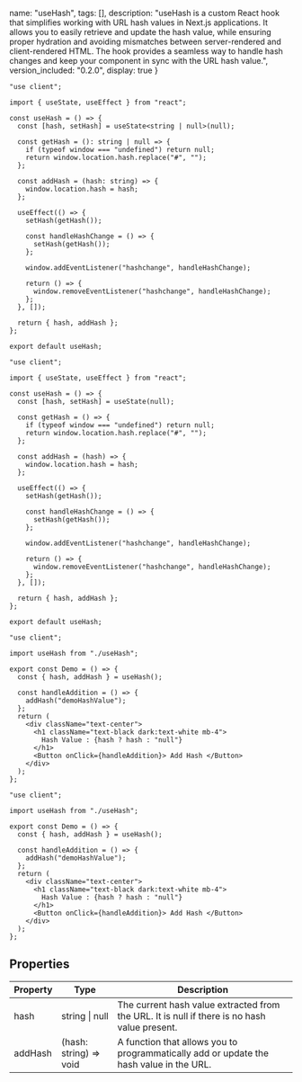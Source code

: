
  name: "useHash",
  tags: [],
  description: "useHash is a custom React hook that simplifies working with URL hash values in Next.js applications. It allows you to easily retrieve and update the hash value, while ensuring proper hydration and avoiding mismatches between server-rendered and client-rendered HTML. The hook provides a seamless way to handle hash changes and keep your component in sync with the URL hash value.",
  version_included: "0.2.0",
  display: true
}

<Wrapper>

<ImportsWrapper>

</ImportsWrapper>


<CodeBlock> 

```tsx|useHash
"use client";

import { useState, useEffect } from "react";

const useHash = () => {
  const [hash, setHash] = useState<string | null>(null);

  const getHash = (): string | null => {
    if (typeof window === "undefined") return null;
    return window.location.hash.replace("#", "");
  };

  const addHash = (hash: string) => {
    window.location.hash = hash;
  };

  useEffect(() => {
    setHash(getHash());

    const handleHashChange = () => {
      setHash(getHash());
    };

    window.addEventListener("hashchange", handleHashChange);

    return () => {
      window.removeEventListener("hashchange", handleHashChange);
    };
  }, []);

  return { hash, addHash };
};

export default useHash;
```

```jsx|useHash
"use client";

import { useState, useEffect } from "react";

const useHash = () => {
  const [hash, setHash] = useState(null);

  const getHash = () => {
    if (typeof window === "undefined") return null;
    return window.location.hash.replace("#", "");
  };

  const addHash = (hash) => {
    window.location.hash = hash;
  };

  useEffect(() => {
    setHash(getHash());

    const handleHashChange = () => {
      setHash(getHash());
    };

    window.addEventListener("hashchange", handleHashChange);

    return () => {
      window.removeEventListener("hashchange", handleHashChange);
    };
  }, []);

  return { hash, addHash };
};

export default useHash;
```

```tsx|Implementation
"use client";

import useHash from "./useHash";

export const Demo = () => {
  const { hash, addHash } = useHash();

  const handleAddition = () => {
    addHash("demoHashValue");
  };
  return (
    <div className="text-center">
      <h1 className="text-black dark:text-white mb-4">
        Hash Value : {hash ? hash : "null"}
      </h1>
      <Button onClick={handleAddition}> Add Hash </Button>
    </div>
  );
};
```
```jsx|Implementation
"use client";

import useHash from "./useHash";

export const Demo = () => {
  const { hash, addHash } = useHash();

  const handleAddition = () => {
    addHash("demoHashValue");
  };
  return (
    <div className="text-center">
      <h1 className="text-black dark:text-white mb-4">
        Hash Value : {hash ? hash : "null"}
      </h1>
      <Button onClick={handleAddition}> Add Hash </Button>
    </div>
  );
};
```
</CodeBlock>

## Properties

| Property | Type | Description |
| --- | --- | --- |
| hash | string \| null | The current hash value extracted from the URL. It is null if there is no hash value present. |
| addHash | (hash: string) => void | A function that allows you to programmatically add or update the hash value in the URL. |


<Display>
    <Demo/>
</Display>
</Wrapper>